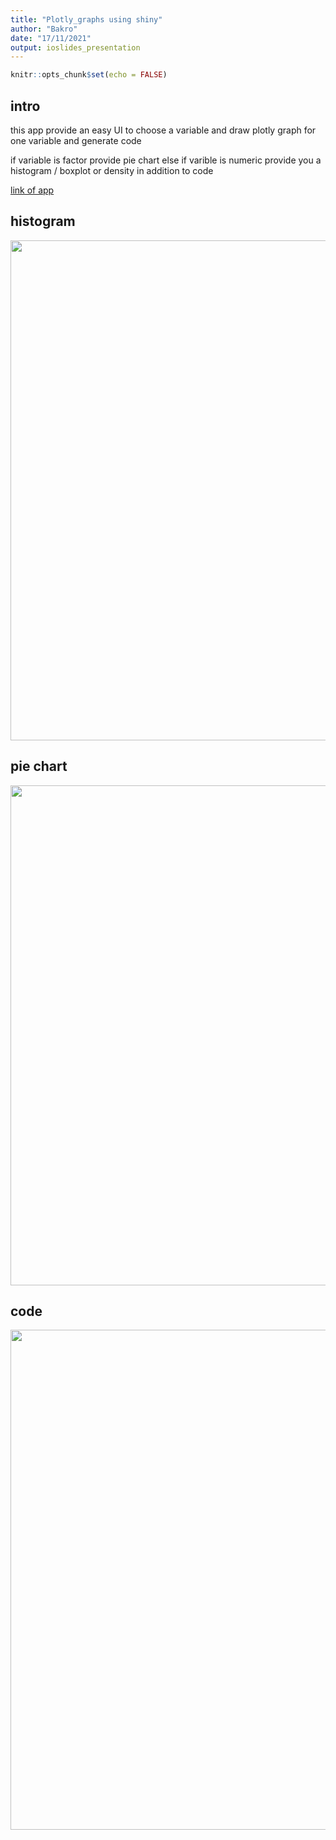 ---
title: "Plotly_graphs using shiny"
author: "Bakro"
date: "17/11/2021"
output: ioslides_presentation
---

```{r setup, include=FALSE}
knitr::opts_chunk$set(echo = FALSE)
```

## intro

this app provide an easy UI to choose a variable and draw plotly graph for one variable and generate code

if variable is factor provide pie chart else if varible is numeric provide you a histogram / boxplot or density in addition to code

[link of app](https://z4ad3g-abdulmajid-bakro.shinyapps.io/plotly_graphs/)

## histogram

![](images/histogram.png){width="800"}

## pie chart

![](images/pie.png){width="800"}

## code

![](images/code.png){width="800"}
